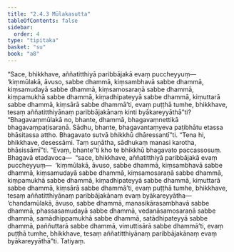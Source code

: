 ```yaml
---
title: "2.4.3 Mūlakasutta"
tableOfContents: false
sidebar:
  order: 4
type: "tipitaka"
basket: "su"
book: "a8"
---
```



<DynamicBreadcrumb />

<Division number="83" book="a8" bookNo="17" page="152">

<Paragraph number="814" book="a8">
“Sace, bhikkhave, aññatitthiyā paribbājakā evaṃ puccheyyuṃ—  ‘kiṃmūlakā, āvuso, sabbe dhammā, kiṃsambhavā sabbe dhammā, kiṃsamudayā sabbe dhammā, kiṃsamosaraṇā sabbe dhammā, kiṃpamukhā sabbe dhammā, kiṃadhipateyyā sabbe dhammā, kiṃuttarā sabbe dhammā, kiṃsārā sabbe dhammā’ti, evaṃ puṭṭhā tumhe, bhikkhave, tesaṃ aññatitthiyānaṃ paribbājakānaṃ kinti byākareyyāthā”ti? “Bhagavaṃmūlakā no, bhante, dhammā, bhagavaṃnettikā bhagavaṃpaṭisaraṇā. Sādhu, bhante, bhagavantaṃyeva paṭibhātu etassa bhāsitassa attho. Bhagavato sutvā bhikkhū dhāressantī”ti.
</Paragraph>

<Paragraph number="815" book="a8">
“Tena hi, bhikkhave, desessāmi. Taṃ suṇātha, sādhukaṃ manasi karotha, bhāsissāmī”ti. “Evaṃ, bhante”ti kho te bhikkhū bhagavato paccassosuṃ. Bhagavā etadavoca—  “sace, bhikkhave, aññatitthiyā paribbājakā evaṃ puccheyyuṃ—  ‘kiṃmūlakā, āvuso, sabbe dhammā, kiṃsambhavā sabbe dhammā, kiṃsamudayā sabbe dhammā, kiṃsamosaraṇā sabbe dhammā, kiṃpamukhā sabbe dhammā, kiṃadhipateyyā sabbe dhammā, kiṃuttarā sabbe dhammā, kiṃsārā sabbe dhammā’ti, evaṃ puṭṭhā tumhe, bhikkhave, tesaṃ aññatitthiyānaṃ paribbājakānaṃ evaṃ byākareyyātha—  ‘chandamūlakā, āvuso, sabbe dhammā, manasikārasambhavā sabbe dhammā, phassasamudayā sabbe dhammā, vedanāsamosaraṇā sabbe dhammā, samādhippamukhā sabbe dhammā, satādhipateyyā sabbe dhammā, paññuttarā sabbe dhammā, vimuttisārā sabbe dhammā’ti, evaṃ puṭṭhā tumhe, bhikkhave, tesaṃ aññatitthiyānaṃ paribbājakānaṃ evaṃ byākareyyāthā”ti.

</Paragraph>
</Division>

<Paragraph number="816" type="center" book="a8">
Tatiyaṃ.
</Paragraph>